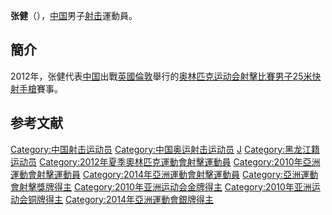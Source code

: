 {{otheruses|张健}}
{{Infobox sportsperson
| headercolor    = #D2691E
| name           = 张健
| image          = 
| imagesize      =
| caption        =
| birthname      =
| fullname       =
| nickname       =
| nationality    = 
| residence      =
| birthdate      = {{birth_date_and_age|1985|7|30}}<ref name="伦敦奥运">{{cite web|title=2012伦敦奥运会中国体育代表团成员名录 - 张健|url=http://2012teamchina.olympic.cn/index.php/personview/persons/16098|access-date=2012-07-16|archive-date=2012-08-15|archive-url=https://web.archive.org/web/20120815043223/http://2012teamchina.olympic.cn/index.php/personview/persons/16098}}{{zh-cn}}</ref>
| birthplace     = {{CHN}}
| height         = {{height|m=1.82}}<ref name="伦敦奥运"/>
| weight         = {{weight|kg=80}}<ref name="伦敦奥运"/>
| website        = 
| country        = {{CHN}}
| sport          = 男子[[射擊運動|射擊]]
| collegeteam    =
| club           =
| team           =
| turnedpro      =
| coach          = [[张建伟|张建伟]]<ref name="伦敦奥运"/>
| retired        =
| coaching       =
| worlds         =
| regionals      =
| nationals      =
| olympics       =
| paralympics    =
| highestranking =
| pb             =
| medaltemplates = 
| show-medals    = yes
}}
'''张健'''（{{bd|1985年|7月30日}}），[[中国|中国]]男子[[射击|射击]]運動員。

==簡介==
2012年，张健代表[[2012年夏季奥林匹克运动会中国代表团|中国]]出戰[[英國|英國]][[倫敦|倫敦]]舉行的[[2012年夏季奥林匹克运动会|奥林匹克运动会]][[2012年夏季奧林匹克運動會射擊比賽|射擊比賽]][[2012年夏季奧林匹克運動會射擊比賽－男子25米快射手槍|男子25米快射手槍]]賽事。

==参考文献==
{{Reflist}}

{{DEFAULTSORT:Zhang Jian}}
[[Category:中国射击运动员|Category:中国射击运动员]]
[[Category:中国奥运射击运动员|Category:中国奥运射击运动员]]
[[Category:张姓|J]]
[[Category:黑龙江籍运动员|Category:黑龙江籍运动员]]
[[Category:2012年夏季奧林匹克運動會射擊運動員|Category:2012年夏季奧林匹克運動會射擊運動員]]
[[Category:2010年亞洲運動會射擊運動員|Category:2010年亞洲運動會射擊運動員]]
[[Category:2014年亞洲運動會射擊運動員|Category:2014年亞洲運動會射擊運動員]]
[[Category:亞洲運動會射擊獎牌得主|Category:亞洲運動會射擊獎牌得主]]
[[Category:2010年亚洲运动会金牌得主|Category:2010年亚洲运动会金牌得主]]
[[Category:2010年亚洲运动会铜牌得主|Category:2010年亚洲运动会铜牌得主]]
[[Category:2014年亞洲運動會銀牌得主|Category:2014年亞洲運動會銀牌得主]]